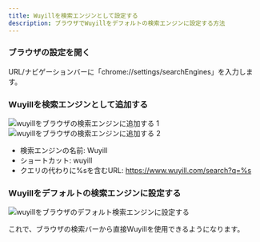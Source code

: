 ```yaml
---
title: Wuyillを検索エンジンとして設定する
description: ブラウザでWuyillをデフォルトの検索エンジンに設定する方法
---
```


<Steps>

### ブラウザの設定を開く

URL/ナビゲーションバーに「chrome://settings/searchEngines」を入力します。

### Wuyillを検索エンジンとして追加する

<img className="mt-4 overflow-hidden rounded-lg border" src="/images/doc/add-search-engine1.png" alt="wuyillをブラウザの検索エンジンに追加する 1" />

<img className="mt-4 overflow-hidden rounded-lg border" src="/images/doc/add-search-engine2.png" alt="wuyillをブラウザの検索エンジンに追加する 2" />

-   検索エンジンの名前: Wuyill
-   ショートカット: wuyill
-   クエリの代わりに%sを含むURL: https://www.wuyill.com/search?q=%s

### Wuyillをデフォルトの検索エンジンに設定する

<img
    className="mt-4 overflow-hidden rounded-lg border"
    src="/images/doc/default-search-engine.png"
    alt="wuyillをブラウザのデフォルト検索エンジンに設定する"
/>
</Steps>

これで、ブラウザの検索バーから直接Wuyillを使用できるようになります。
